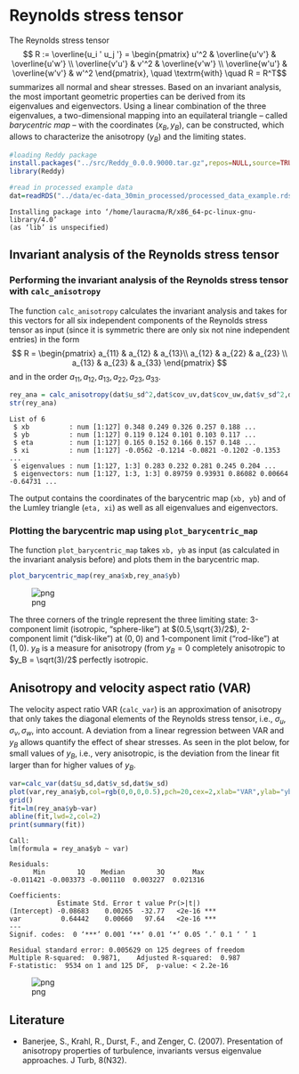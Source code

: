 # Reynolds stress tensor


The Reynolds stress tensor
$$ R := \overline{u_i ' u_j '} = \begin{pmatrix}
			u'^2 & \overline{u'v'} & \overline{u'w'} \\
			\overline{v'u'} & v'^2 & \overline{v'w'} \\
			\overline{w'u'} & \overline{w'v'} & w'^2 
		\end{pmatrix}, \quad \textrm{with} \quad R = R^T$$
summarizes all normal and shear stresses. Based on an invariant analysis, the most important geometric properties can be derived from its eigenvalues and eigenvectors. Using a linear combination of the three eigenvalues, a two-dimensional mapping into an equilateral triangle -- called *barycentric map* -- with the coordinates $(x_B,y_B)$, can be constructed, which allows to characterize the anisotropy ($y_B$) and the limiting states.


```R
#loading Reddy package
install.packages("../src/Reddy_0.0.0.9000.tar.gz",repos=NULL,source=TRUE)
library(Reddy)

#read in processed example data
dat=readRDS("../data/ec-data_30min_processed/processed_data_example.rds")
```

    Installing package into ‘/home/lauracma/R/x86_64-pc-linux-gnu-library/4.0’
    (as ‘lib’ is unspecified)
    


## Invariant analysis of the Reynolds stress tensor
### Performing the invariant analysis of the Reynolds stress tensor with `calc_anisotropy`
The function `calc_anisotropy` calculates the invariant analysis and takes for this vectors for all six independent components of the Reynolds stress tensor as input (since it is symmetric there are only six not nine independent entries) in the form
$$ R  = \begin{pmatrix}
			a_{11} & a_{12} & a_{13}\\
			a_{12} & a_{22} & a_{23} \\
			a_{13} & a_{23} & a_{33} 
		\end{pmatrix}
$$
and in the order $a_{11}, a_{12}, a_{13}, a_{22}, a_{23}, a_{33}$.


```R
rey_ana = calc_anisotropy(dat$u_sd^2,dat$cov_uv,dat$cov_uw,dat$v_sd^2,dat$cov_vw,dat$w_sd^2)
str(rey_ana)
```

    List of 6
     $ xb          : num [1:127] 0.348 0.249 0.326 0.257 0.188 ...
     $ yb          : num [1:127] 0.119 0.124 0.101 0.103 0.117 ...
     $ eta         : num [1:127] 0.165 0.152 0.166 0.157 0.148 ...
     $ xi          : num [1:127] -0.0562 -0.1214 -0.0821 -0.1202 -0.1353 ...
     $ eigenvalues : num [1:127, 1:3] 0.283 0.232 0.281 0.245 0.204 ...
     $ eigenvectors: num [1:127, 1:3, 1:3] 0.89759 0.93931 0.86082 0.00664 -0.64731 ...


The output contains the coordinates of the barycentric map (`xb, yb`) and of the Lumley triangle (`eta, xi`) as well as all eigenvalues and eigenvectors.

### Plotting the barycentric map using `plot_barycentric_map`
The function `plot_barycentric_map` takes `xb, yb` as input (as calculated in the invariant analysis before) and plots them in the barycentric map.


```R
plot_barycentric_map(rey_ana$xb,rey_ana$yb)
```


    
![png](output_6_0.png)
    


The three corners of the tringle represent the three limiting state: 3-component limit (isotropic, "sphere-like") at $(0.5,\sqrt{3}/2$), 2-component limit ("disk-like") at $(0,0)$ and 1-component limit ("rod-like") at $(1,0)$. $y_B$ is a measure for anisotropy (from $y_B = 0$ completely anisotropic to $y_B = \sqrt(3)/2$ perfectly isotropic.  

## Anisotropy and velocity aspect ratio (VAR)

The velocity aspect ratio VAR (`calc_var`) is an approximation of anisotropy that only takes the diagonal elements of the Reynolds stress tensor, i.e., $\sigma_u, \sigma_v,\sigma_w$, into account. A deviation from a linear regression between VAR and $y_B$ allows quantify the effect of shear stresses. As seen in the plot below, for small values of $y_B$, i.e., very anisotropic, is the deviation from the linear fit larger than for higher values of $y_B$.


```R
var=calc_var(dat$u_sd,dat$v_sd,dat$w_sd)
plot(var,rey_ana$yb,col=rgb(0,0,0,0.5),pch=20,cex=2,xlab="VAR",ylab="yb")
grid()
fit=lm(rey_ana$yb~var)
abline(fit,lwd=2,col=2)
print(summary(fit))
```

    
    Call:
    lm(formula = rey_ana$yb ~ var)
    
    Residuals:
          Min        1Q    Median        3Q       Max 
    -0.011421 -0.003373 -0.001110  0.003227  0.021316 
    
    Coefficients:
                Estimate Std. Error t value Pr(>|t|)    
    (Intercept) -0.08683    0.00265  -32.77   <2e-16 ***
    var          0.64442    0.00660   97.64   <2e-16 ***
    ---
    Signif. codes:  0 ‘***’ 0.001 ‘**’ 0.01 ‘*’ 0.05 ‘.’ 0.1 ‘ ’ 1
    
    Residual standard error: 0.005629 on 125 degrees of freedom
    Multiple R-squared:  0.9871,	Adjusted R-squared:  0.987 
    F-statistic:  9534 on 1 and 125 DF,  p-value: < 2.2e-16
    



    
![png](output_9_1.png)
    


## Literature
- Banerjee, S., Krahl, R., Durst, F., and Zenger, C. (2007). Presentation of
anisotropy properties of turbulence, invariants versus eigenvalue approaches.
J Turb, 8(N32).
